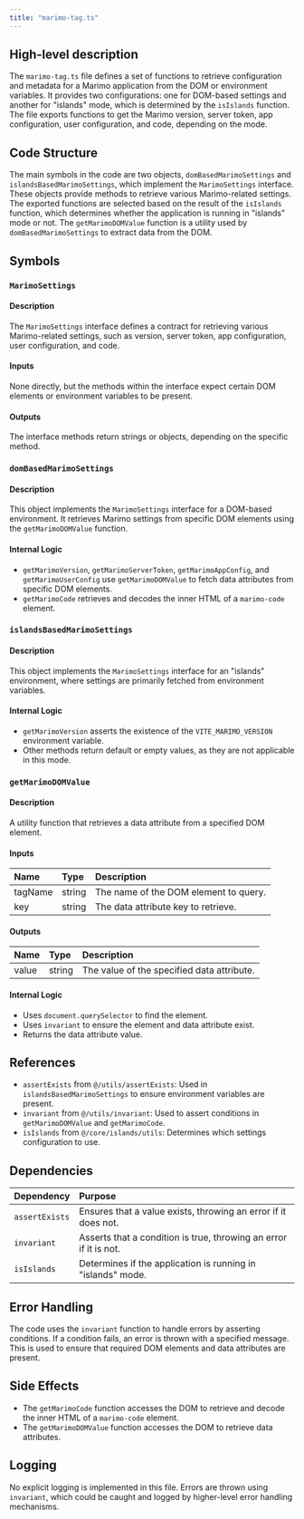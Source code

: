```yaml
---
title: "marimo-tag.ts"
---
```


## High-level description

The `marimo-tag.ts` file defines a set of functions to retrieve configuration and metadata for a Marimo application from the DOM or environment variables. It provides two configurations: one for DOM-based settings and another for "islands" mode, which is determined by the `isIslands` function. The file exports functions to get the Marimo version, server token, app configuration, user configuration, and code, depending on the mode.

## Code Structure

The main symbols in the code are two objects, `domBasedMarimoSettings` and `islandsBasedMarimoSettings`, which implement the `MarimoSettings` interface. These objects provide methods to retrieve various Marimo-related settings. The exported functions are selected based on the result of the `isIslands` function, which determines whether the application is running in "islands" mode or not. The `getMarimoDOMValue` function is a utility used by `domBasedMarimoSettings` to extract data from the DOM.

## Symbols

### `MarimoSettings`
#### Description
The `MarimoSettings` interface defines a contract for retrieving various Marimo-related settings, such as version, server token, app configuration, user configuration, and code.

#### Inputs
None directly, but the methods within the interface expect certain DOM elements or environment variables to be present.

#### Outputs
The interface methods return strings or objects, depending on the specific method.

### `domBasedMarimoSettings`
#### Description
This object implements the `MarimoSettings` interface for a DOM-based environment. It retrieves Marimo settings from specific DOM elements using the `getMarimoDOMValue` function.

#### Internal Logic
- `getMarimoVersion`, `getMarimoServerToken`, `getMarimoAppConfig`, and `getMarimoUserConfig` use `getMarimoDOMValue` to fetch data attributes from specific DOM elements.
- `getMarimoCode` retrieves and decodes the inner HTML of a `marimo-code` element.

### `islandsBasedMarimoSettings`
#### Description
This object implements the `MarimoSettings` interface for an "islands" environment, where settings are primarily fetched from environment variables.

#### Internal Logic
- `getMarimoVersion` asserts the existence of the `VITE_MARIMO_VERSION` environment variable.
- Other methods return default or empty values, as they are not applicable in this mode.

### `getMarimoDOMValue`
#### Description
A utility function that retrieves a data attribute from a specified DOM element.

#### Inputs
| Name   | Type   | Description                        |
|:-------|:-------|:-----------------------------------|
| tagName | string | The name of the DOM element to query. |
| key     | string | The data attribute key to retrieve.  |

#### Outputs
| Name  | Type   | Description                        |
|:------|:-------|:-----------------------------------|
| value | string | The value of the specified data attribute. |

#### Internal Logic
- Uses `document.querySelector` to find the element.
- Uses `invariant` to ensure the element and data attribute exist.
- Returns the data attribute value.

## References

- `assertExists` from `@/utils/assertExists`: Used in `islandsBasedMarimoSettings` to ensure environment variables are present.
- `invariant` from `@/utils/invariant`: Used to assert conditions in `getMarimoDOMValue` and `getMarimoCode`.
- `isIslands` from `@/core/islands/utils`: Determines which settings configuration to use.

## Dependencies

| Dependency | Purpose |
|:-----------|:--------|
| `assertExists` | Ensures that a value exists, throwing an error if it does not. |
| `invariant` | Asserts that a condition is true, throwing an error if it is not. |
| `isIslands` | Determines if the application is running in "islands" mode. |

## Error Handling

The code uses the `invariant` function to handle errors by asserting conditions. If a condition fails, an error is thrown with a specified message. This is used to ensure that required DOM elements and data attributes are present.

## Side Effects

- The `getMarimoCode` function accesses the DOM to retrieve and decode the inner HTML of a `marimo-code` element.
- The `getMarimoDOMValue` function accesses the DOM to retrieve data attributes.

## Logging

No explicit logging is implemented in this file. Errors are thrown using `invariant`, which could be caught and logged by higher-level error handling mechanisms.